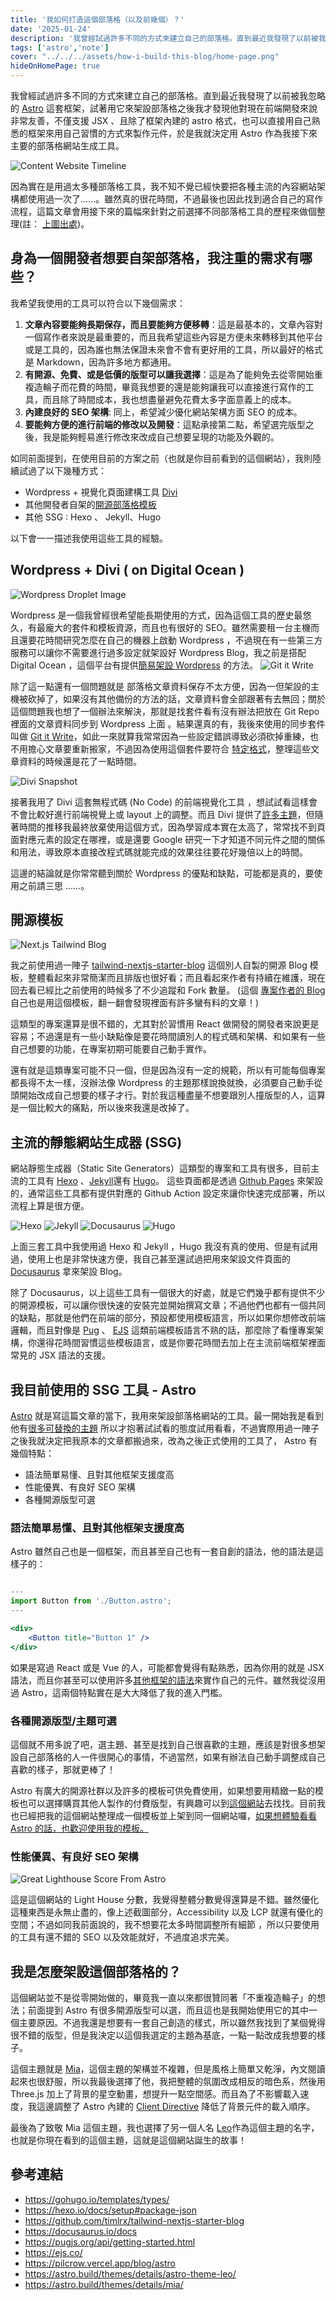```yaml
---
title: '我如何打造這個部落格（以及前幾個）？'
date: '2025-01-24'
description: '我曾經試過許多不同的方式來建立自己的部落格。直到最近我發現了以前被我忽略的 Astro 這套框架，試著用它來架設部落格之後我才發現他對現在前端開發來說非常友善，所以我決定開始使用它，這篇文章集結了我所有踩過坑的部落格工具'
tags: ['astro','note']
cover: "../../../assets/how-i-build-this-blog/home-page.png"
hideOnHomePage: true
---
```


我曾經試過許多不同的方式來建立自己的部落格。直到最近我發現了以前被我忽略的 [Astro](https://astro.build/) 這套框架，試著用它來架設部落格之後我才發現他對現在前端開發來說非常友善，不僅支援 JSX 、且除了框架內建的 astro 格式，也可以直接用自己熟悉的框架來用自己習慣的方式來製作元件，於是我就決定用 Astro 作為我接下來主要的部落格網站生成工具。

![Content Website Timeline](../../../assets/how-i-build-this-blog/content-management-timeline.png)

因為實在是用過太多種部落格工具，我不知不覺已經快要把各種主流的內容網站架構都使用過一次了......。雖然真的很花時間，不過最後也因此找到適合自己的寫作流程，這篇文章會用接下來的篇幅來針對之前選擇不同部落格工具的歷程來做個整理(註： [上圖出處](https://contentlayer.dev/blog/working-with-content-is-hard-for-developers))。

## 身為一個開發者想要自架部落格，我注重的需求有哪些？

我希望我使用的工具可以符合以下幾個需求：

1.  **文章內容要能夠長期保存，而且要能夠方便移轉**：這是最基本的，文章內容對一個寫作者來說是最重要的，而且我希望這些內容是方便未來轉移到其他平台或是工具的，因為誰也無法保證未來會不會有更好用的工具，<Notation type="underline" color="yellow">所以最好的格式是 Markdown，因為許多地方都通用</Notation>。
2.  **有開源、免費、或是低價的版型可以讓我選擇**：這是為了能夠<Notation type="underline" color="yellow">免去從零開始重複造輪子而花費的時間</Notation>，畢竟我想要的還是能夠讓我可以直接進行寫作的工具，而且除了時間成本，我也想盡量避免花費太多字面意義上的成本。
3.  **內建良好的 SEO 架構**: 同上，希望減少優化網站架構方面 SEO 的成本。
4.  **要能夠方便的進行前端的修改以及開發**：這點承接第二點，希望選完版型之後，我是<Notation type="underline" color="yellow">能夠輕易進行修改來改成自己想要呈現的功能及外觀的</Notation>。

如同前面提到，在使用目前的方案之前（也就是你目前看到的這個網站），我則陸續試過了以下幾種方式：

- Wordpress + 視覺化頁面建構工具 [Divi](https://www.elegantthemes.com/gallery/divi/)
- 其他開發者自架的[開源部落格模板](https://github.com/timlrx/tailwind-nextjs-starter-blog)
- 其他 SSG : Hexo 、 Jekyll、Hugo

以下會一一描述我使用這些工具的經驗。

## Wordpress + Divi ( on Digital Ocean )

![Wordpress Droplet Image](../../../assets/how-i-build-this-blog/digital-ocean-create-droplet.png)

Wordpress 是一個我曾經很希望能長期使用的方式，因為這個工具的歷史最悠久，<Notation type="underline" color="yellow">有最龐大的套件和模板資源，而且也有很好的 SEO</Notation>。雖然需要租一台主機而且還要花時間研究怎麼在自己的機器上啟動 Wordpress ，不過現在有一些第三方服務可以讓你不需要進行過多設定就架設好 Wordpress Blog，我之前是搭配 Digital Ocean ，這個平台有提供[簡易架設 Wordpress](https://www.digitalocean.com/community/tutorials/how-to-use-the-wordpress-one-click-install) 的方法。
![Git it Write](../../../assets/how-i-build-this-blog/git-it-write.png)

除了這一點還有一個問題就是 <Notation type="underline" color="yellow">部落格文章資料保存不太方便</Notation>，因為一但架設的主機被砍掉了，如果沒有其他備份的方法的話，文章資料會全部跟著有去無回；關於這個問題我也想了一個辦法來解決，那就是找套件看有沒有辦法把<Notation type="underline" color="yellow">放在 Git Repo 裡面的文章資料同步到 Wordpress 上面</Notation> 。結果還真的有，我後來使用的同步套件叫做 [Git it Write](https://wordpress.org/plugins/git-it-write/)，如此一來就算我常常因為一些設定錯誤導致必須砍掉重練，也不用擔心文章要重新搬家，不過因為使用這個套件要符合 [特定格式](https://github.com/moojing/TechPosts)，整理這些文章資料的時候還是花了一點時間。

![Divi Snapshot](../../../assets/how-i-build-this-blog/divi-snapshot-1.png)

接著我<Notation type="underline" color="yellow">用了 Divi 這套無程式碼 (No Code) 的前端視覺化工具</Notation> ，想試試看這樣會不會比較好進行前端視覺上或 layout 上的調整。而且 Divi 提供了[許多主題](https://www.elegantthemes.com/layouts/)，但隨著時間的推移我最終放棄使用這個方式，因為<Notation type="underline" color="yellow">學習成本實在太高了</Notation>，常常找不到頁面對應元素的設定在哪裡，或是還要 Google 研究一下才知道不同元件之間的關係和用法，導致原本直接改程式碼就能完成的效果往往要花好幾倍以上的時間。

這邊的結論就是你常常聽到關於 Wordpress 的優點和缺點，可能都是真的，要使用之前請三思 ......。

## 開源模板

![Next.js Tailwind Blog](../../../assets/how-i-build-this-blog/tailwind-blog.png)

我之前使用過一陣子 [tailwind-nextjs-starter-blog](https://tailwind-nextjs-starter-blog.vercel.app/) 這個別人自製的開源 Blog 模板，整體看起來非常簡潔而且排版也很好看；而且看起來<Notation type="underline" color="yellow">作者有持續在維護</Notation>，現在回去看已經比之前使用的時候多了不少追蹤和 Fork 數量。 (這個 [專案作者的 Blog](https://www.timlrx.com/) 自己也是用這個模板，翻一翻會發現裡面有許多蠻有料的文章！)

這類型的專案還算是很不錯的，尤其對於習慣用 React 做開發的開發者來說更是容易；不過還是有一些小缺點像是要花時間讀別人的程式碼和架構、和如果有一些自己想要的功能，在專案初期可能要自己動手實作。

還有就是這類專案可能不只一個，但是因為沒有一定的規範，所以有可能每個專案都長得不太一樣，沒辦法像 Wordpress 的主題那樣說換就換，必須要自己動手從頭開始改成自己想要的樣子才行。對於我這種盡量不想要跟別人撞版型的人，這算是一個比較大的痛點，所以後來我還是改掉了。

## 主流的靜態網站生成器 (SSG)

網站靜態生成器（Static Site Generators）這類型的專案和工具有很多，目前主流的工具有 [Hexo](https://hexo.io/) 、[Jekyll](https://jekyllrb.com/)還有 [Hugo](https://gohugo.io/)。 這些頁面都是透過 [Github Pages](https://pages.github.com/) 來架設的，通常這些工具都有提供對應的 Github Action 設定來讓你快速完成部署，所以流程上算是很方便。

![Hexo](../../../assets/how-i-build-this-blog/hexo.png)
![Jekyll](../../../assets/how-i-build-this-blog/jekyll.png)
![Docusaurus](../../../assets/how-i-build-this-blog/docusaurus.png)
![Hugo](../../../assets/how-i-build-this-blog/hugo.png)

上面三套工具中我使用過 Hexo 和 Jekyll ，Hugo 我沒有真的使用、但是有試用過，使用上也是非常快速方便，我自己甚至還試過把用來架設文件頁面的[Docusaurus](https://docusaurus.io) 拿來架設 Blog。

除了 Docusaurus，以上這些工具有一個很大的好處，就是它們<Notation type="underline" color="yellow">幾乎都有提供不少的開源模板，可以讓你很快速的安裝完並開始撰寫文章</Notation>；不過他們也都有一個共同的缺點，那就是他們在前端的部分，預設都使用模板語言，所以如果你想修改前端邏輯，而且對像是 [Pug](https://pugjs.org/api/getting-started.html) 、 [EJS](https://ejs.co/) 這類前端模板語言不熟的話，那麼除了看懂專案架構，你還得花時間習慣這些模板語言，或是你要花時間去加上在主流前端框架裡面常見的 JSX 語法的支援。

## 我目前使用的 SSG 工具 - Astro

[Astro](https://astro.build/) 就是寫這篇文章的當下，我用來架設部落格網站的工具。最一開始我是看到他有[很多可替換的主題](https://astro.build/themes/) 所以才抱著試試看的態度試用看看，不過實際用過一陣子之後我就決定把我原本的文章都搬過來，改為之後正式使用的工具了， Astro 有幾個特點：

- 語法簡單易懂、且對其他框架支援度高
- 性能優異、有良好 SEO 架構
- 各種開源版型可選

### 語法簡單易懂、且對其他框架支援度高

Astro 雖然自己也是一個框架，而且甚至自己也有一套自創的語法，他的語法是這樣子的：

```jsx

---
import Button from './Button.astro';
---

<div>
	<Button title="Button 1" />
</div>

```

如果是寫過 React 或是 Vue 的人，可能都會覺得有點熟悉，因為你用的就是 JSX 語法，而且你甚至可以使用許多[其他框架的語法](https://docs.astro.build/en/guides/framework-components/#using-framework-components)來實作自己的元件。雖然我從沒用過 Astro，這兩個特點實在是大大降低了我的進入門檻。

### 各種開源版型/主題可選

這個就不用多說了吧，選主題、甚至是找到自己很喜歡的主題，應該是對很多想架設自己部落格的人一件很開心的事情，不過當然，如果有辦法自己動手調整成自己喜歡的樣子，那就更棒了！

Astro 有廣大的開源社群以及許多的模板可供免費使用，如果想要用精緻一點的模板也可以選擇購買其他人製作的付費版型，有興趣可以到[這個網站](https://astro.build/themes/)去找找。目前我也已經把我的這個網站整理成一個模板並上架到同一個網站囉，[如果想體驗看看 Astro 的話，也歡迎使用我的模板。](https://astro.build/themes/details/astro-theme-leo/)

### 性能優異、有良好 SEO 架構

![Great Lighthouse Score From Astro](../../../assets/how-i-build-this-blog/astro-performance.png)

這是這個網站的 Light House 分數，我覺得<Notation type="underline" color="yellow">整體分數覺得還算是不錯</Notation>。雖然優化這種東西是永無止盡的，像上述截圖部分，Accessibility 以及 LCP 就還有優化的空間；不過如同我前面說的，我不想要花太多時間調整所有細節 ，所以只要使用的工具有還不錯的 SEO 以及效能就好，不過度追求完美。


## 我是怎麼架設這個部落格的？
這個網站並不是從零開始做的，畢竟我一直以來都很贊同著「不重複造輪子」的想法；前面提到 Astro 有很多開源版型可以選，而且這也是我開始使用它的其中一個主要原因。<Notation type="underline" color="yellow">不過我還是想要有一套自己創造的樣式</Notation>，所以雖然我找到了某個覺得很不錯的版型，但是我決定以這個我選定的主題為基底，一點一點改成我想要的樣子。

這個主題就是 [Mia](https://astro.build/themes/details/mia/)，這個主題的架構並不複雜，但是風格上簡單又乾淨，內文閱讀起來也很舒服，所以我最後選擇了他，我把整體的氛圍改成相反的暗色系，然後用 Three.js 加上了背景的星空動畫，想提升一點空間感。而且為了不影響載入速度，我這邊調整了 Astro 內建的 [Client Directive](https://docs.astro.build/en/reference/directives-reference/#clientidle) 降低了背景元件的載入順序。

最後為了致敬 Mia 這個主題，我也選擇了另一個人名 [Leo](https://astro.build/themes/details/astro-theme-leo/)作為這個主題的名字，也就是你現在看到的這個主題，這就是這個網站誕生的故事！



## 參考連結

- https://gohugo.io/templates/types/
- https://hexo.io/docs/setup#package-json
- https://github.com/timlrx/tailwind-nextjs-starter-blog
- https://docusaurus.io/docs
- https://pugjs.org/api/getting-started.html
- https://ejs.co/
- https://pilcrow.vercel.app/blog/astro
- https://astro.build/themes/details/astro-theme-leo/
- https://astro.build/themes/details/mia/

